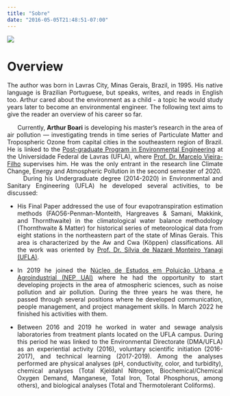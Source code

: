 ```yaml
---
title: "Sobre"
date: "2016-05-05T21:48:51-07:00"
---
```



![](~/GitHub/website/Untitled.png){heigth="15%"}



# Overview
<div style="text-align: justify">
The author was born in Lavras City, Minas Gerais, Brazil, in 1995. His native language is Brazilian Portuguese, but speaks, writes, and reads in English too. Arthur cared about the environment as a child - a topic he would study years later to become an environmental engineer. The following text aims to give the reader an overview of his career so far.

|       Currently, **Arthur Boari** is developing his master's research in the area of air pollution --- investigating trends in time series of Particulate Matter and Tropospheric Ozone from capital cities in the southeastern region of Brazil. He is linked to the [Post-graduate Program in Environmental Engineering](https://sites.google.com/ufla.br/ppgeamb/p%C3%A1gina-inicial?authuser=0) at the Universidade Federal de Lavras (UFLA), where [Prof. Dr. Marcelo Vieira-Filho](http://lattes.cnpq.br/5059318976988668) supervises him. He was the only entrant in the research line Climate Change, Energy and Atmospheric Pollution in the second semester of 2020.

|       During his Undergraduate degree (2014-2020) in Environmental and Sanitary Engineering (UFLA) he developed several activities, to be discussed:

* His Final Paper addressed the use of four evapotranspiration estimation methods (FAO56-Penman-Monteith, Hargreaves & Samani, Makkink, and Thornthwaite) in the climatological water balance methodology (Thornthwaite & Matter) for historical series of meteorological data from eight stations in the northeastern part of the state of Minas Gerais. This area is characterized by the Aw and Cwa (Köppen) classifications. All the work was oriented by [Prof. Dr. Sílvia de Nazaré Monteiro Yanagi (UFLA)](http://lattes.cnpq.br/3943657653311716).

* In 2019 he joined the [Núcleo de Estudos em Poluição Urbana e Agroindustrial (NEP UAI)](https://sites.google.com/ufla.br/nepuai) where he had the opportunity to start developing projects in the area of atmospheric sciences, such as noise pollution and air pollution. During the three years he was there, he passed through several positions where he developed communication, people management, and project management skills. In March 2022 he finished his activities with them.

* Between 2016 and 2019 he worked in water and sewage analysis laboratories from treatment plants located on the UFLA campus. During this period he was linked to the Environmental Directorate (DMA/UFLA) as an experiential activity (2016), voluntary scientific initiation (2016-2017), and technical learning (2017-2019). Among the analyses performed are physical analyses (pH, conductivity, color, and turbidity), chemical analyses (Total Kjeldahl Nitrogen, Biochemical/Chemical Oxygen Demand, Manganese, Total Iron, Total Phosphorus, among others), and biological analyses (Total and Thermotolerant Coliforms).
